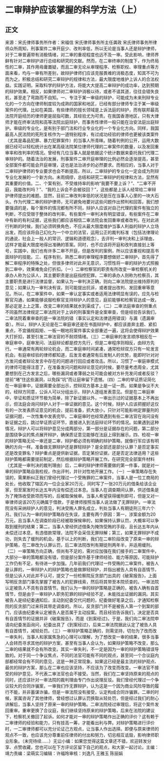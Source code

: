 # 二审辩护应该掌握的科学方法（上）
## 正文
来源：宋氏律师事务所作者：宋福信 宋氏律师事务所主任龚政 宋氏律师事务所律师众所周知，刑事案件二审开庭少、改判率低，所以无论是当事人还是辩护律师，对于二审普遍带有消极情绪，对二审的重视程度也远不及一审。受此影响，律师界鲜有针对二审辩护进行总结和研究的文献。然而，在二审终审的制度下，作为终局性的二审，其作用毋庸置疑，而且二审无论从审理程序、检察职权、审理重点等方面来看，均与一审有所差别，故辩护律师们应该克服畏难的消极态度，知其不可为而为之，积极总结和研究二审辩护的规律和方法，最大限度地维护上诉人的合法权益。实践证明，采取科学的辩护方法，将能大大提高二审辩护的成功率，达到预期的辩护效果。相反，如果律师对二审辩护消极以待，或者不谙其道，往往会错失良机，甚至走了弯路而不自知。一、专注于某一审级的辩护，可能成为未来刑辩专业化的一个方向在律师制度较为成熟的国家和地区，已经有部分律师专注于某一审级案件的代理。比如在美国，有些律师的擅长领域是上诉法庭的辩护，而有联邦最高法院开庭经历的律师更是屈指可数，其经验尤为可贵。在我国香港地区，只有大律师才能在终审法院和高等法院出庭辩护，而事务性律师一般只能在治安法庭出庭辩护。审级的专业化，是有别于部门法和行业专业化的一个专业化方向。同样，我国最高人民法院的死刑复核作为一道特别程序，有过成功经验的律师也更被该类案件（尤其是毒品犯罪、暴力犯罪案件）的当事人所青睐。随着判例的公开，运用大数据已经可以轻松统计出在某高级法院某位律师代理的二审案件的数量，以及发回重审率和改判率的情况。曾经有几位当事人就是依据这个统计数据来委托我们代理二审辩护的。随着法治的发展，刑事案件二审开庭审理的比例必然会逐渐提高，甚至全部案件都可能会开庭审理，这也是法治进步的必然要求。而相应的，当事人对于二审辩护律师的专业要求也会不断提高，所以，二审辩护的专业化一定会成为刑辩专业化发展的一个新方向。未雨绸缪，总结和研究二审辩护的规律和方法，显然有其重要的价值。二、个案有别，不受维持率的影响“我要不要上诉？”、“二审不开庭，我能改判吗？”、“我的上诉会不会被驳回？”，这些都是上诉人经常给二审辩护律师提出的难题。显然，目前二审改判率低的状况是压在当事人心里的一块大石头。作为代理二审的辩护律师，无可避免地要对这些问题作出预判和回答。我们想要强调的是，每个案件的情况都有所不同，辩护人应该对自己代理的案件有独立的判断，不应受限于整体的改判率。有些案件一审判决有明显错误，有些案件在二审中有新的有利证据，这些我们都应该相信二审法院会发回重审或者改判。在对此进行判断的时候，我们必须转换角色，不应从最大限度维护当事人利益的辩护人立场出发，而应该将自己幻化为一个中立的法官，运用公正的裁判标准（包括法律理论的通说，社会上一般人的常识、逻辑和道德观念），去评判一审判决和上诉理由，这样才能最大限度地得出准确的答案。同时，也不应该将开庭和改判直接划上等号，实践中，我们也有许多二审不开庭，但是改判的案例，所以应该重视和提高书面辩护的技能。三、程序有别，熟悉二审的审理程序要想做好二审辩护，首先得了解二审程序的特殊之处，但很多律师对此并无意识，习惯性将一审的辩护方式照搬到二审中，效果难免会打折扣。（一）二审检察官的职责有所改变一审检察机关的承办人称为公诉人，其主要职责是出庭指控犯罪。二审的承办人则称为检察员，其主要职责是进行法律监督，如果认为一审判决正确，则向二审法院提出维持原判的意见；如果认为一审判决有误，则可能提出抗诉，或者提出改判、发回重审等意见。所以，在二审案件中，如果一审认定事实或者适用法律明显有误的，应先与检察官沟通，如果能够说服检察官支持辩护人的意见，庭前能够和检察官达成一致，那必定是上上之策，改变二审的结果就水到渠成了。（二）二审法庭审查的侧重点不同虽然法律规定二审法院对于上诉的刑事案件是全案审查，但是经验告诉我们，二审法院着重审查的是一审法院的错（事实认定和法律适用错误）与漏（遗漏审查）。所以，辩护人无论是在二审庭审还是在书面辩护中，都应该直奔主题、紧扣重点，不宜循规蹈矩、一板一眼地将案件事实全部重述一遍，这将会使得辩护效果大打折扣，甚至引发二审法官的不耐烦情绪。（三）二审庭审的发言顺序相反在一审庭审中，庭审发问、法庭辩论都是控方先行，但是二审程序则相反，由辩方先行。一审通常有两轮辩论机会，而二审庭审时间紧凑，通常检辩双方只有一轮发言机会。有庭审经验的律师都知道，后发言者通常有后发制人的优势，能即时针对对方发问或者辩论发言中存在的问题进行回应或者攻击。所以，习惯了一审庭审模式的律师可能得注意了，在准备发问问题和辩论意见的时候，要尽量考虑周全，尤其要想到在己方发言之后，哪些漏洞或者薄弱之处可能会被对方补充发问或者反驳？提前“堵”住这些漏洞，以免踩“坑”而让庭审留下遗憾。（四）二审的举证质证简化在一审庭审中，证据需要全部出示，控辩双方基本上是一证一质。如果是争议不大的，经辩方同意，公诉人可以分组出示，辩护人逐组发表意见。但是在二审庭审中，举证和质证环节极为简单，除了新证据以外，一审出示过的证据基本上不再出示，但法庭会询问辩护人对于一审证据的意见。这个时候，辩护人应该把握好这仅有的一次发表质证意见的机会，提前准备，抓大放小，只针对可能影响定罪量刑的证据问题，一次性集中发表完毕。二审庭审时也经常遇到有些二审法官在询问没有新证据之后，跳过举证质证环节，直接进入到法庭辩论环节的情况。如果遇到这种情况，辩护人可以将辩护意见分成两部分，第一部分是证据存在的问题，第二部分是围绕争议的焦点展开辩护，确保质证意见能够在法庭上得到展示。四、检视一审的辩护策略无论一审还是二审，辩护都必须有明确的辩护策略，就像行军应该有明确的方向一样。准备做无罪辩护还是罪轻辩护？是全部还是部分认罪？是否定事实还是改变罪名？辩护重点是提供新证据，否定某份证据，还是否定法律适用？这些辩护策略都需要提前制定，然后根据辩护策略开展工作。在研究完全部案件材料（尤其是一审判决的裁判理由）后，二审的辩护律师需要做的第一件事，就是对一审的辩护策略自我检视，作出评判，并针对性地开展工作。（一）一审策略存在失误的，需果断纠正我们曾经代理过一个受贿罪的二审案件，当事人是一位工商局的处长，他收取了辖区内一位企业家20万元，同时写了一张20万元的借条给该企业家，但至案发时长达五年内没有偿还过本息。当事人在调查期间认罪，供述借条是为了掩饰收受款项而写的，后被取保候审。当事人希望获得缓刑即可，但是又对一审律师说该20万元确属于借款，于是律师按照当事人说法做了无罪辩护。一审法院没有采纳辩护人的意见，判决受贿人罪名成立，判处当事人有期徒刑三年六个月。我们认为一审的辩护策略存在失误，主要有两个原因：第一，涉案金额为20万元，且当事人在调查阶段已经被取保候审的，如果保持认罪认罚，大概率可以争取到缓刑的结果；第二，当事人曾经供述借条为掩饰受贿的手段，且长达五年内从未偿还过本息，有违借款常理，法院不会采信无罪辩解；第三，如果无罪辩护不成功，则失去了缓刑的机会。基于以上的判断，我们在二审阶段改变了原来一审的辩护策略，在二审改为认罪认罚，后二审法院改判有期徒刑两年半，并适用缓刑。（二）一审策略方向正确，但尚有不足的，需对应加强在我们接手的二审案件中，大部分一审的策略都没有错，但是部分案件基于律师经验、能力等原因，可能辩护工作仍有不足，有待进一步加强。几年前我们代理过一件受贿的二审案件。被告人是认罪的，一审辩护人的辩护策略也是做罪轻辩护，并指出被告人具有自首情节，但是公诉人对此并不认可，提交了一份检察院反贪部门出具的《破案报告》，上面写明反贪部门事先掌握了被告人的犯罪线索，然后将其带至本院侦查的。一审法院认定被告人不具有自首情节。我们认为一审的辩护策略是正确的，被告人确有自首情节，但是由于一审辩护人职务犯罪的辩护经验不足，未能找出证据的漏洞。其实被告人是经纪委通知后，主动到纪委交代问题的，纪委做好笔录之后，才通知检察院的反贪部门过来将其带走调查的。所以，反贪部门并不是被告人第一个到案的部门，应该由纪委来认定被告人是否属于主动投案。而且经验告诉我们，决定是否具有自首情节的证据并非《破案报告》，而是《到案经过》。于是，我们向二审法院申请向纪委发函询问，纪委出具了《到案经过》，后来二审法院据此认定了被告人具有自首情节，减轻处罚。（三）一审辩护策略正确的，则需坚持，切勿为了改而改一审失利，当事人和家属焦急的心理可以理解，为了想改变一审的结果，很多当事人会转而寻求其他的辩护方案，甚至有当事人会认为，如果辩护策略不改变，那么二审的结果就不会有所改变。其实一审失利，不一定是因为一审的辩护策略错误导致的。对于同一个争议焦点，不同的法官可能有不同的观点，甚至同一个合议庭内部都经常会有不同的意见，这是一种正常现象。如果这已经是最主流的辩护观点、最优的辩护方案，那么在二审也应该坚持，不应该为了改变而改变。一审法官不接受的辩护意见，不代表二审法官也会不接受。当然，我们在二审坚持原来的观点的同时，还应该针对一审法院的裁判理由专门作出说理反驳。我们曾经代理过一个争议较大的合同诈骗案，一审我们作无罪辩护，认为这是一个因为商业风险导致的履行不能，并非蓄谋诈骗，但是一审法院没有接受，认定构成合同诈骗罪。二审的时候，家属咨询了其他律师，曾经想过认罪认罚换取从轻处罚，但是经过我们的耐心讲解后，当事人坚持了原来一审的辩护策略。二审法院经过审理后，将这个案件发回重审。重审更换了合议庭，我们继续坚持原来的辩护策略，后来在法院的建议下，检察机关撤回了起诉。如何才能对一审的辩护策略作出正确的评价？这有赖于二审律师的经验和能力，只有技高一筹，才能看出利与弊。对辩护策略进行评价时，一二审律师都可以充分论证己方观点，让当事人作出选择。即便与原来律师的观点不一致，也应该充分尊重前任律师的付出和努力，切忌相互诋毁，影响律师职业形象。（未完待续……）无讼小编：如果您觉得这篇文章还不错，欢迎转发分享、点赞收藏，您也可以在下方评论区留下自己的观点，和大家一起讨论。主编：靖力责编：梁萌实习编辑：许福玲审核：刘逸凡 王雅玉 陈丽娟